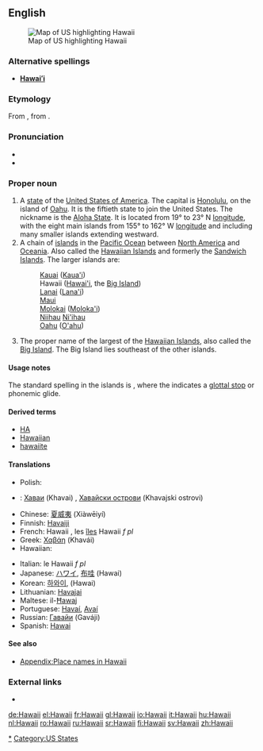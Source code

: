 {{also|Hawaiʻi}}
==English==
{{wikipedia}}
[[Image:Map of USA highlighting Hawaii.png|thumb|right|Map of US highlighting Hawaii]]

===Alternative spellings===
* '''[[Hawaiʻi]]'''

===Etymology===
From {{etyl|haw|en}} {{term|Hawai'i|lang=haw}}, from {{proto|Polynesian|hawaiki|lang=en}}.

===Pronunciation===
* {{IPA|/həˈwaɪiː/}}
* {{audio|en-us-Hawaii.ogg|Audio (US)}}

===Proper noun===
{{en-proper noun}}

# A [[state]] of the [[United States of America]]. The capital is [[Honolulu]], on the island of [[Oahu]]. It is the fiftieth state to join the United States. The nickname is the [[Aloha State]]. It is located from 19° to 23° N [[longitude]], with the eight main islands from 155° to 162° W [[longitude]] and including many smaller islands extending westward.
# A chain of [[island]]s in the [[Pacific Ocean]] between [[North America]] and [[Oceania]]. Also called the [[Hawaiian Islands]] and formerly the [[Sandwich Islands]]. The larger islands are:
#: [[Kauai]] ([[Kaua'i]])
#: Hawaii ([[Hawai'i]], the [[Big Island]])
#: [[Lanai]] ([[Lana'i]])
#: [[Maui]]
#: [[Molokai]] ([[Moloka'i]])
#: [[Niihau]] [[Ni'ihau]]
#: [[Oahu]] ([[O'ahu]])
# The proper name of the largest of the [[Hawaiian Islands]], also called the [[Big Island]]. The Big Island lies southeast of the other islands.

====Usage notes====
The standard spelling in the islands is '''{{unicode|Hawaiʻi}}''', where the {{unicode|ʻ}} indicates a [[glottal stop]] or phonemic glide.

====Derived terms====
* [[HA]]
* [[Hawaiian]]
* [[hawaiite]]

====Translations====
{{trans-top|a state of the United States}}
{{trans-mid}}
{{trans-bottom}}

{{trans-top|chain of islands}}
* Polish: {{t-|pl|Hawaje|p}}
{{trans-mid}}
{{trans-bottom}}

{{trans-top|largest of the Hawaiian Islands}}
{{trans-mid}}
{{trans-bottom}}

{{checktrans-top}}
* {{ttbc|Bulgarian}}: [[Хаваи]] (Khavai) {{p}}, [[Хавайски острови]] (Khavajski ostrovi) {{p}}
* Chinese: [[夏威夷]] (Xiàwēiyí)
* Finnish: [[Havaiji]]
* French: Hawaii {{m}}, les [[îles]] Hawaii ''f pl''
* Greek: [[Χαβάη]] (Khavái)
* Hawaiian: {{unicode|[[Hawaiʻi]]}}
{{checktrans-mid}}
* Italian: le Hawaii ''f pl''
* Japanese: [[ハワイ]], [[布哇]] (Hawai)
* Korean: [[하와이]], (Hawai)
* Lithuanian: [[Havajai]]
* Maltese: il-[[Ħawaj]]
* Portuguese: [[Havaí]], [[Avaí]] {{m}}
* Russian: [[Гавайи]] (Gaváji) {{p}}
* Spanish: [[Hawai]]
{{checktrans-bottom}}

====See also====
*[[Appendix:Place names in Hawaii]]

===External links===
* {{pedialite}}

[[Category:Hawaii|*]]
[[Category:US States]]

[[de:Hawaii]]
[[el:Hawaii]]
[[fr:Hawaii]]
[[gl:Hawaii]]
[[io:Hawaii]]
[[it:Hawaii]]
[[hu:Hawaii]]
[[nl:Hawaii]]
[[ro:Hawaii]]
[[ru:Hawaii]]
[[sr:Hawaii]]
[[fi:Hawaii]]
[[sv:Hawaii]]
[[zh:Hawaii]]